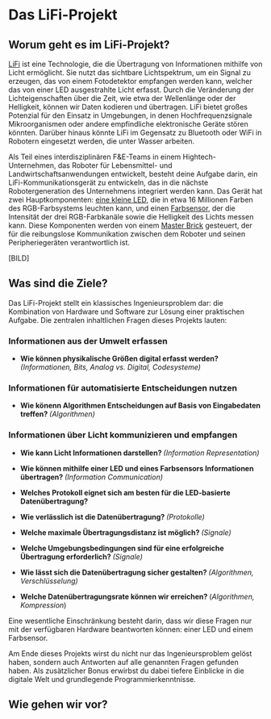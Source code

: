 # Das LiFi-Projekt {#sec-lifi-project}

## Worum geht es im LiFi-Projekt?

[LiFi](https://en.wikipedia.org/wiki/Li-Fi) ist eine Technologie, die die Übertragung von Informationen mithilfe von Licht ermöglicht. Sie nutzt das sichtbare Lichtspektrum, um ein Signal zu erzeugen, das von einem Fotodetektor empfangen werden kann, welcher das von einer LED ausgestrahlte Licht erfasst. Durch die Veränderung der Lichteigenschaften über die Zeit, wie etwa der Wellenlänge oder der Helligkeit, können wir Daten kodieren und übertragen. LiFi bietet großes Potenzial für den Einsatz in Umgebungen, in denen Hochfrequenzsignale Mikroorganismen oder andere empfindliche elektronische Geräte stören könnten. Darüber hinaus könnte LiFi im Gegensatz zu Bluetooth oder WiFi in Robotern eingesetzt werden, die unter Wasser arbeiten.

Als Teil eines interdisziplinären F&E-Teams in einem Hightech-Unternehmen, das Roboter für Lebensmittel- und Landwirtschaftsanwendungen entwickelt, besteht deine Aufgabe darin, ein LiFi-Kommunikationsgerät zu entwickeln, das in die nächste Robotergeneration des Unternehmens integriert werden kann. Das Gerät hat zwei Hauptkomponenten: [eine kleine LED](https://www.tinkerforge.com/en/doc/Hardware/Bricklets/RGB_LED_V2.html), die in etwa 16 Millionen Farben des RGB-Farbsystems leuchten kann, und einen [Farbsensor](https://www.tinkerforge.com/en/doc/Hardware/Bricklets/Color_V2.html), der die Intensität der drei RGB-Farbkanäle sowie die Helligkeit des Lichts messen kann. Diese Komponenten werden von einem [Master Brick](https://www.tinkerforge.com/en/doc/Hardware/Bricks/Master_Brick.html) gesteuert, der für die reibungslose Kommunikation zwischen dem Roboter und seinen Peripheriegeräten verantwortlich ist.

[BILD]

## Was sind die Ziele?

Das LiFi-Projekt stellt ein klassisches Ingenieursproblem dar: die Kombination von Hardware und Software zur Lösung einer praktischen Aufgabe. Die zentralen inhaltlichen Fragen dieses Projekts lauten:

### Informationen aus der Umwelt erfassen

-   **Wie können physikalische Größen digital erfasst werden? ***(Informationen, Bits, Analog vs. Digital, Codesysteme)*


### Informationen für automatisierte Entscheidungen nutzen

-   **Wie könenn Algorithmen Entscheidungen auf Basis von Eingabedaten treffen? ***(Algorithmen)*


### Informationen über Licht kommunizieren und empfangen

-   **Wie kann Licht Informationen darstellen? ***(Information Representation)*

-   **Wie können mithilfe einer LED und eines Farbsensors Informationen übertragen? ***(Information Communication)*

-   **Welches Protokoll eignet sich am besten für die LED-basierte Datenübertragung?**

-   **Wie verlässlich ist die Datenübertragung? ***(Protokolle)*

-   **Welche maximale Übertragungsdistanz ist möglich? ***(Signale)*

-   **Welche Umgebungsbedingungen sind für eine erfolgreiche Übertragung erforderlich? ***(Signale)*

-   **Wie lässt sich die Datenübertragung sicher gestalten? ***(Algorithmen, Verschlüsselung)*

-   **Welche Datenübertragungsrate können wir erreichen? **(*Algorithmen, Kompression*)


Eine wesentliche Einschränkung besteht darin, dass wir diese Fragen nur mit der verfügbaren Hardware beantworten können: einer LED und einem Farbsensor.

Am Ende dieses Projekts wirst du nicht nur das Ingenieursproblem gelöst haben, sondern auch Antworten auf alle genannten Fragen gefunden haben. Als zusätzlicher Bonus erwirbst du dabei tiefere Einblicke in die digitale Welt und grundlegende Programmierkenntnisse.

## Wie gehen wir vor?







